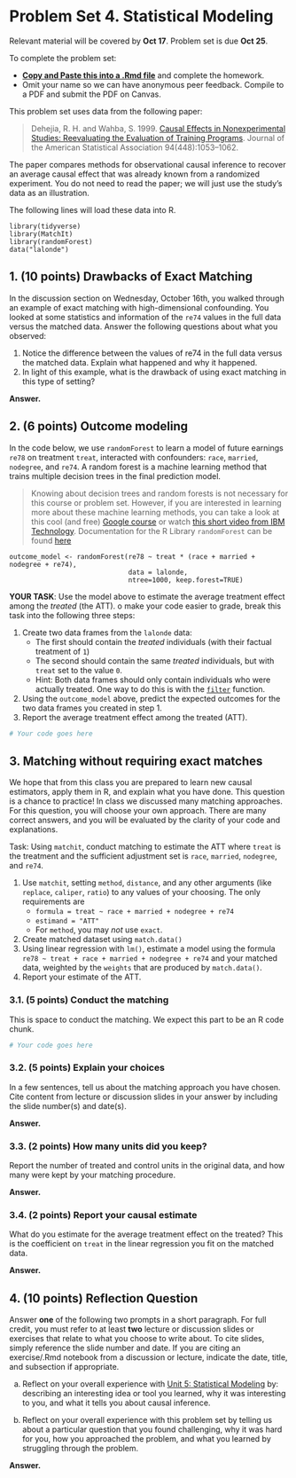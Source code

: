 # Problem Set 4. Statistical Modeling {-}

Relevant material will be covered by **Oct 17**. Problem set is due **Oct 25**.

To complete the problem set:

- [**Copy and Paste this into a .Rmd file**](https://github.com/causal3900/causal3900.github.io/blob/main/assets/psets/pset4_download.Rmd) and complete the homework. 
- Omit your name so we can have anonymous peer feedback. Compile to a PDF and submit the PDF on Canvas.

This problem set uses data from the following paper:

> Dehejia, R. H. and Wahba, S. 1999. [Causal Effects in Nonexperimental Studies: Reevaluating the Evaluation of Training Programs](https://www-jstor-org.proxy.library.cornell.edu/stable/2669919?). Journal of the American Statistical Association 94(448):1053--1062.

The paper compares methods for observational causal inference to recover an average causal effect that was already known from a randomized experiment. You do not need to read the paper; we will just use the study's data as an illustration.

The following lines will load these data into R.

```
library(tidyverse)
library(MatchIt)
library(randomForest)
data("lalonde")
```

## 1. (10 points) Drawbacks of Exact Matching {-}

In the discussion section on Wednesday, October 16th, you walked through an example of exact matching with high-dimensional confounding. You looked at some statistics and information of the `re74` values in the full data versus the matched data. Answer the following questions about what you observed:

1. Notice the difference between the values of re74 in the full data versus the matched data. Explain what happened and why it happened. 
2. In light of this example, what is the drawback of using exact matching in this type of setting?

**Answer.**

## 2. (6 points) Outcome modeling {-}

In the code below, we use `randomForest` to learn a model of future earnings `re78` on treatment `treat`, interacted with confounders: `race`, `married`, `nodegree`, and `re74`. A random forest is a machine learning method that trains multiple decision trees in the final prediction model. 

> Knowing about decision trees and random forests is not necessary for this course or problem set. However, if you are interested in learning more about these machine learning methods, you can take a look at this cool (and free) [Google course](https://developers.google.com/machine-learning/decision-forests/decision-trees) or watch [this short video from IBM Technology](https://youtu.be/gkXX4h3qYm4?si=2aa3T-D91wh4BZcQ). 
> Documentation for the R Library `randomForest` can be found [here](https://cran.r-project.org/web/packages/randomForest/randomForest.pdf)


```
outcome_model <- randomForest(re78 ~ treat * (race + married + nodegree + re74), 
                              data = lalonde, 
                              ntree=1000, keep.forest=TRUE)
```

**YOUR TASK**: Use the model above to estimate the average treatment effect among the *treated* (the ATT). o make your code easier to grade, break this task into the following three steps:

1. Create two data frames from the `lalonde` data:
     - The first should contain the *treated* individuals (with their factual treatment of `1`)
     - The second should contain the same *treated* individuals, but with `treat` set to the value `0`.
     - Hint: Both data frames should only contain individuals who were actually treated. One way to do this is with the [`filter`](https://dplyr.tidyverse.org/reference/filter.html) function.
2. Using the `outcome_model` above, predict the expected outcomes for the two data frames you created in step 1.
3. Report the average treatment effect among the treated (ATT).

\textbf{Answer.}

```r
# Your code goes here
```


## 3. Matching without requiring exact matches {-}

We hope that from this class you are prepared to learn new causal estimators, apply them in R, and explain what you have done. This question is a chance to practice! In class we discussed many matching approaches. For this question, you will choose your own approach. There are many correct answers, and you will be evaluated by the clarity of your code and explanations.

Task: Using `matchit`, conduct matching to estimate the ATT where `treat` is the treatment and the sufficient adjustment set is `race`, `married`, `nodegree`, and `re74`.

1. Use `matchit`, setting `method`, `distance`, and any other arguments (like `replace`, `caliper`, `ratio`) to any values of your choosing. The only requirements are
     * `formula = treat ~ race + married + nodegree + re74`
     * `estimand = "ATT"`
     * For `method`, you may *not* use `exact`.
2. Create matched dataset using `match.data()`
3. Using linear regression with `lm()`, estimate a model using the formula `re78 ~ treat + race + married + nodegree + re74` and your matched data, weighted by the `weights` that are produced by `match.data()`.
4. Report your estimate of the ATT.

### 3.1. (5 points) Conduct the matching {-}

This is space to conduct the matching. We expect this part to be an R code chunk.

```r
# Your code goes here
```



### 3.2. (5 points) Explain your choices {-}

In a few sentences, tell us about the matching approach you have chosen. Cite content from lecture or discussion slides in your answer by including the slide number(s) and date(s). 

**Answer.**

### 3.3. (2 points) How many units did you keep? {-}

Report the number of treated and control units in the original data, and how many were kept by your matching procedure.

**Answer.**

### 3.4. (2 points) Report your causal estimate {-}

What do you estimate for the average treatment effect on the treated? This is the coefficient on `treat` in the linear regression you fit on the matched data.

**Answer.**


## 4. (10 points) Reflection Question {-}
Answer **one** of the following two prompts in a short paragraph. For full credit, you must refer to at least **two** lecture or discussion slides or exercises that relate to what you choose to write about. To cite slides, simply reference the slide number and date. If you are citing an exercise/.Rmd notebook from a discussion or lecture, indicate the date, title, and subsection if appropriate.

a. Reflect on your overall experience with [Unit 5: Statistical Modeling](https://causal3900.github.io/statistical-modeling.html) by: describing an interesting idea or tool you learned, why it was interesting to you, and what it tells you about causal inference. 

b. Reflect on your overall experience with this problem set by telling us about a particular question that you found challenging, why it was hard for you, how you approached the problem, and what you learned by struggling through the problem.

**Answer.**

